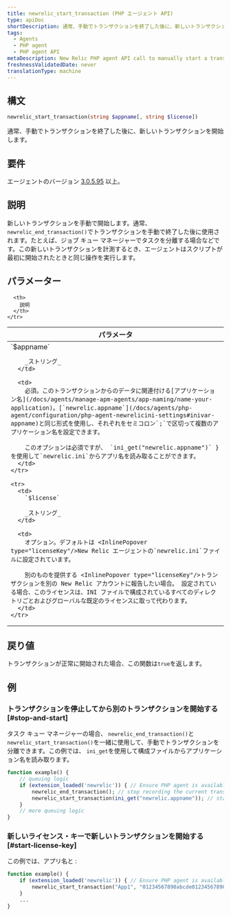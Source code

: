 ```yaml
---
title: newrelic_start_transaction (PHP エージェント API)
type: apiDoc
shortDescription: 通常、手動でトランザクションを終了した後に、新しいトランザクションを開始します。
tags:
  - Agents
  - PHP agent
  - PHP agent API
metaDescription: New Relic PHP agent API call to manually start a transaction. Useful for job queue processing.
freshnessValidatedDate: never
translationType: machine
---
```


## 構文

```php
newrelic_start_transaction(string $appname[, string $license])
```

通常、手動でトランザクションを終了した後に、新しいトランザクションを開始します。

## 要件

エージェントのバージョン [3.0.5.95](/docs/release-notes/agent-release-notes/php-release-notes/php-agent) 以上。

## 説明

新しいトランザクションを手動で開始します。通常、 `newrelic_end_transaction()`でトランザクションを手動で終了した後に使用されます。たとえば、ジョブ キュー マネージャーでタスクを分離する場合などです。この新しいトランザクションを計測するとき、エージェントはスクリプトが最初に開始されたときと同じ操作を実行します。

## パラメーター

<table>
  <thead>
    <tr>
      <th width="25%">
        パラメータ
      </th>

      <th>
        説明
      </th>
    </tr>
  </thead>

  <tbody>
    <tr>
      <td>
        `$appname`

        _ストリング_
      </td>

      <td>
        必須。このトランザクションからのデータに関連付ける[アプリケーション名](/docs/agents/manage-apm-agents/app-naming/name-your-application)。[`newrelic.appname`](/docs/agents/php-agent/configuration/php-agent-newrelicini-settings#inivar-appname)と同じ形式を使用し、それぞれをセミコロン`;`で区切って複数のアプリケーション名を設定できます。

        このオプションは必須ですが、 `ini_get("newrelic.appname")` } を使用して`newrelic.ini`からアプリ名を読み取ることができます。
      </td>
    </tr>

    <tr>
      <td>
        `$license`

        _ストリング_
      </td>

      <td>
        オプション。デフォルトは <InlinePopover type="licenseKey"/>New Relic エージェントの`newrelic.ini`ファイルに設定されています。

        別のものを提供する <InlinePopover type="licenseKey"/>トランザクションを別の New Relic アカウントに報告したい場合。 設定されている場合、このライセンスは、INI ファイルで構成されているすべてのディレクトリごとおよびグローバルな既定のライセンスに取って代わります。
      </td>
    </tr>
  </tbody>
</table>

## 戻り値

トランザクションが正常に開始された場合、この関数は`true`を返します。

## 例

### トランザクションを停止してから別のトランザクションを開始する [#stop-and-start]

タスク キュー マネージャーの場合、 `newrelic_end_transaction()`と`newrelic_start_transaction()`を一緒に使用して、手動でトランザクションを分離できます。この例では、 `ini_get`を使用して構成ファイルからアプリケーション名を読み取ります。

```php
function example() {
    // queuing logic
    if (extension_loaded('newrelic')) { // Ensure PHP agent is available
        newrelic_end_transaction(); // stop recording the current transaction
        newrelic_start_transaction(ini_get("newrelic.appname")); // start recording a new transaction
    }
    // more queuing logic
}
```

### 新しいライセンス・キーで新しいトランザクションを開始する [#start-license-key]

この例では、アプリ名と <InlinePopover type="licenseKey"/>:

```php
function example() {
    if (extension_loaded('newrelic')) { // Ensure PHP agent is available
        newrelic_start_transaction("App1", "01234567890abcde01234567890abcde01234567890");
    }
    ...
}
```
